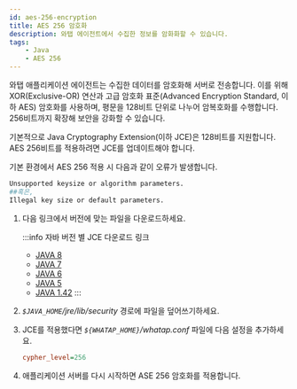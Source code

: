 ```yaml
---
id: aes-256-encryption
title: AES 256 암호화
description: 와탭 에이전트에서 수집한 정보를 암화화할 수 있습니다.
tags:
    - Java
    - AES 256
---
```


와탭 애플리케이션 에이전트는 수집한 데이터를 암호화해 서버로 전송합니다. 이를 위해 XOR(Exclusive-OR) 연산과 고급 암호화 표준(Advanced Encryption Standard, 이하 AES) 암호화를 사용하며, 평문을 128비트 단위로 나누어 암복호화를 수행합니다. 256비트까지 확장해 보안을 강화할 수 있습니다.

기본적으로 Java Cryptography Extension(이하 JCE)은 128비트를 지원합니다. AES 256비트를 적용하려면 JCE를 업데이트해야 합니다.

기본 환경에서 AES 256 적용 시 다음과 같이 오류가 발생합니다.

```bash
Unsupported keysize or algorithm parameters.
##혹은,
Illegal key size or default parameters.
```

1. 다음 링크에서 버전에 맞는 파일을 다운로드하세요.
    
    :::info 자바 버전 별 JCE 다운로드 링크

    * [JAVA 8](https://www.oracle.com/technetwork/java/javase/downloads/jce8-download-2133166.html)
    * [JAVA 7](http://www.oracle.com/technetwork/java/javase/downloads/jce-7-download-432124.html)
    * [JAVA 6](http://www.oracle.com/technetwork/java/javase/downloads/jce-6-download-429243.html)
    * [JAVA 5](http://www.oracle.com/technetwork/java/javasebusiness/downloads/java-archive-downloads-java-plat-419418.html#jce_policy-1.5.0-oth-JPR)
    * [JAVA 1.42](http://www.oracle.com/technetwork/java/javasebusiness/downloads/java-archive-downloads-java-plat-419418.html#7503-jce-1.4.2-oth-JPR)
    :::

1. *`$JAVA_HOME`/jre/lib/security* 경로에 파일을 덮어쓰기하세요.

1. JCE를 적용했다면 *`${WHATAP_HOME}`/whatap.conf* 파일에 다음 설정을 추가하세요.

    ```ini title='whatap.conf'
    cypher_level=256
    ```

1. 애플리케이션 서버를 다시 시작하면 ASE 256 암호화를 적용합니다.